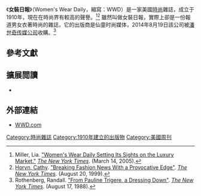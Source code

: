 {{Infobox Newspaper
| namespace                = Women's Wear Daily
| image               =
| caption             = 
| type                =線上日刊和紙質周刊
| format              = 雜誌
| foundation          = 1910年7月13日
| owners              = 仙童时尚媒体
| chiefeditor         = Edward Nardoza 
| publisher           = Paul Jowdy
| circulation         = 59,189<ref>{{cite web|url= http://abcas3.auditedmedia.com/ecirc/newstitlesearchus.asp|title= Total Circ for US Newspapers|date= March 31, 2013|publisher= Alliance for Audited Media|accessdate= June 16, 2013|deadurl= yes|archiveurl= https://archive.today/20130306175039/http://abcas3.auditedmedia.com/ecirc/newstitlesearchus.asp|archivedate= 2013年3月6日}}</ref>
| headquarters        = 
| ISSN                = 0043-7581
| website             = {{URL|http://wwd.com}}
}}
《'''女裝日報'''》（Women's Wear Daily，縮寫：WWD）是一家美國[[時尚|時尚]]雜誌，成立于1910年，現在在時尚界有較高的聲譽。<ref>Miller, Lia. [http://select.nytimes.com/gst/abstract.html?res=F30C11FA3E580C778DDDAA0894DD404482 "Women's Wear Daily Setting Its Sights on the Luxury Market."] {{Wayback|url=http://select.nytimes.com/gst/abstract.html?res=F30C11FA3E580C778DDDAA0894DD404482 |date=20131216093754 }} ''[[The_New_York_Times|The New York Times]]''. (March 14, 2005).</ref><ref name="horyn">[[Cathy_Horyn|Horyn, Cathy]]. [http://query.nytimes.com/gst/fullpage.html?res=9C03E2DD1538F933A1575BC0A96F958260 "Breaking Fashion News With a Provocative Edge"]. ''[[The_New_York_Times|The New York Times]]''. (August 20, 1999).</ref> 雖然叫做女裝日報，實際上卻是一份報道男女衣著時尚的雜誌，它的出版商是仙童时尚媒体，2014年8月19日該公司被[[潘世奇传媒公司|潘世奇传媒公司]]收購。<ref name="rothenberg">Rothenberg, Randall. [http://query.nytimes.com/gst/fullpage.html?res=940DE0D6143FF934A2575BC0A96E948260 "From Pauline Trigere, a Dressing Down"]. ''[[The_New_York_Times|The New York Times]]''. (August 17, 1988).</ref>

==參考文獻==
{{reflist|2}}

==擴展閲讀==
* {{cite book | author=Isadore Barmash, Edward Gold, Marvin Klapper, Sandy Parker, Sidney Rutberg, Mort Sheinman, and Stanley Siegelman | year=2005 | title=Fashion, Retailing and a Bygone Era: Inside Women's Wear Daily—A Look Back | location=Baltimore, MD | publisher=Beard Books | isbn=1-58798-269-2 }}

==外部連結==
*[http://www.wwd.com/ WWD.com]{{Wayback|url=http://www.wwd.com/ |date=20190410185545 }}

[[Category:時尚雜誌|Category:時尚雜誌]]
[[Category:1910年建立的出版物|Category:1910年建立的出版物]]
[[Category:美國周刊|Category:美國周刊]]